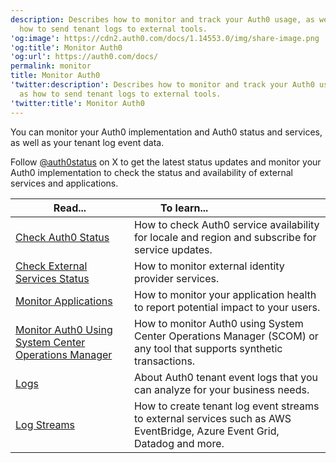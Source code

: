 ```yaml
---
description: Describes how to monitor and track your Auth0 usage, as well as
  how to send tenant logs to external tools.
'og:image': https://cdn2.auth0.com/docs/1.14553.0/img/share-image.png
'og:title': Monitor Auth0
'og:url': https://auth0.com/docs/
permalink: monitor
title: Monitor Auth0
'twitter:description': Describes how to monitor and track your Auth0 usage, as well
  as how to send tenant logs to external tools.
'twitter:title': Monitor Auth0
---
```

You can monitor your Auth0 implementation and Auth0 status and services, as well as your tenant log event data.

Follow [@auth0status](https://twitter.com/auth0status) on X to get the latest status updates and monitor your Auth0 implementation to check the status and availability of external services and applications.

<table class="table"><thead>
<tr>
<th><strong>Read...</strong></th>
<th><strong>To learn...</strong>                                </th>
</tr>
</thead>
<tbody>
<tr>
<td><a href="/deploy-monitor/monitor/check-auth0-status">Check Auth0 Status</a></td>
<td>How to check Auth0 service availability for locale and region and subscribe for service updates.</td>
</tr>
<tr>
<td><a href="/deploy-monitor/monitor/check-external-services-status">Check External Services Status</a></td>
<td>How to monitor external identity provider services.</td>
</tr>
<tr>
<td><a href="/deploy-monitor/monitor/monitor-applications">Monitor Applications</a></td>
<td>How to monitor your application health to report potential impact to your users.</td>
</tr>
<tr>
<td><a href="/deploy-monitor/monitor/monitor-using-scom">Monitor Auth0 Using System Center Operations Manager</a></td>
<td>How to monitor Auth0 using System Center Operations Manager (SCOM) or any tool that supports synthetic transactions.</td>
</tr>
<tr>
<td><a href="/deploy-monitor/logs">Logs</a></td>
<td>About Auth0 tenant event logs that you can analyze for your business needs.</td>
</tr>
<tr>
<td><a href="/customize/log-streams">Log Streams</a></td>
<td>How to create tenant log event streams to external services such as AWS EventBridge, Azure Event Grid, Datadog and more.</td>
</tr>
</tbody>
</table>